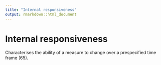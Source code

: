 ```yaml
---
title: "Internal responsiveness"
output: rmarkdown::html_document
---
```


# Internal responsiveness

Characterises the ability of a measure  to change over a prespecified time  frame (65).
